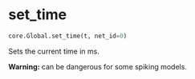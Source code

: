 # set_time { #ANNarchy.core.Global.set_time }

```python
core.Global.set_time(t, net_id=0)
```

Sets the current time in ms.

**Warning:** can be dangerous for some spiking models.
